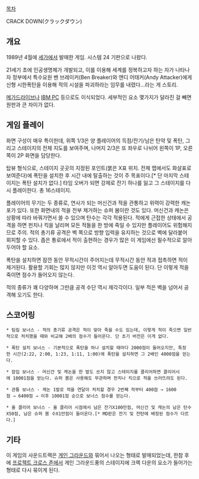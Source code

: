 [[목차]]

CRACK DOWN(クラックダウン)

== 개요 ==
1989년 4월에 [[세가]]에서 발매한 게임. 시스템 24 기판으로 나왔다.

21세기 초에 인공생명체가 개발되고, 이를 이용해 세계를 정복하고자 하는 자가 나타나자 정부에서 특수요원 벤 브레이커(Ben Breaker)와 앤디 어태커(Andy Attacker)에게 신형 시한폭탄을 이용해 적의 시설을 파괴하라는 임무를 내렸다...라는 게 스토리.

[[메가드라이브]]나 [[IBM PC]] 등으로도 이식되었다. 세부적인 요소 몇가지가 달라진 걸 빼면 원판과 큰 차이가 없다.

== 게임 플레이 ==
화면 구성이 매우 특이한데, 위쪽 1/3은 양 플레이어의 득점/잔기/남은 탄약 및 폭탄, 그리고 스테이지의 전체 지도를 보여주며, 나머지 2/3은 또 좌우로 나뉘어 왼쪽이 1P, 오른쪽이 2P 화면을 담당한다.

탑뷰 형식으로, 스테이지 곳곳의 지정된 포인트(붉은 X표 위치. 전체 맵에서도 화살표로 보여준다)에 폭탄을 설치한 후 시간 내에 탈출하는 것이 주 목표이다.[* 단 마지막 스테이지는 폭탄 설치가 없다.] 타임 오버가 되면 강제로 잔기 하나를 잃고 그 스테이지를 다시 플레이한다. 총 16스테이지.

플레이어의 무기는 두 종류로, 연사가 되는 머신건과 적을 관통하고 위력이 강력한 캐논포가 있다. 또한 화면내의 적을 전부 제거하는 슈퍼 봄이란 것도 있다. 머신건과 캐논은 상황에 따라 바꿔가면서 쓸 수 있으며 탄수는 각각 적용된다. 적에게 근접한 상태에서 공격을 하면 펀치나 킥을 날리며 모든 적들을 한 방에 죽일 수 있지만 플레이어도 위험해지므로 주의. 적의 총기류 공격은 벽 쪽으로 방향 입력을 유지하는 것으로 벽에 달라붙어 회피할 수 있다. 좁은 통로에서 적이 출현하는 경우가 많은 이 게임에선 필수적으로 알아두어야 할 요소.

폭탄을 설치하면 잠깐 동안 무적시간이 주어지는데 무적시간 동안 적과 접촉하면 적이 제거된다. 활용할 기회는 많지 않지만 이것 역시 알아두면 도움이 된다. 단 이렇게 적을 죽이면 점수가 들어오지 않는다.

적의 종류가 꽤 다양하며 그만큼 공격 수단 역시 제각각이다. 일부 적은 벽을 넘어서 공격해 오기도 한다.

== 스코어링 ==
 * 팀킬 보너스 - 적의 총기류 공격은 적이 맞아 죽을 수도 있는데, 이렇게 적이 죽으면 일반적으로 처치했을 때와 비교해 2배의 점수가 들어온다. 단 초기 버전은 이게 없다.

 * 폭탄 설치 보너스 - 기본적으로 폭탄을 하나 설치할 때마다 2000점이 들어오지만, 특정한 시간(2:22, 2:00, 1:23, 1:11, 1:00)에 폭탄을 설치하면 그 2배인 4000점을 얻는다.

 * 잠입 보너스 - 머신건 및 캐논을 한 발도 쏘지 않고 스테이지를 클리어하면 클리어시에 10001점을 얻는다. 슈퍼 봄은 사용해도 무관하며 펀치나 킥으로 적을 쓰러뜨려도 된다.

 * 관통 보너스 - 캐논 1발로 적을 연달아 처치할 경우 2번째 적부터 400점 → 1600점 → 6400점 → 이후 10001점 순으로 보너스 점수를 얻는다.

 * 올 클리어 보너스 - 올 클리어 시점에서 남은 잔기X100만점, 머신건 및 캐논의 남은 탄수X50점, 남은 슈퍼 봄 수X1만점이 들어온다.[* MD판은 잔기 및 잔탄에 배정된 점수가 다르다.]

== 기타 ==
이 게임의 사운드트랙은 [[게인 그라운드]]와 묶어서 나오는 형태로 발매되었는데, 한참 후에 [[프로젝트 크로스 존]]에서 게인 그라운드풍의 스테이지에 크랙 다운의 요소가 들어가는 형태로 다시 묶이게 된다.
